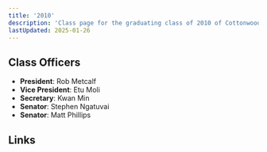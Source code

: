 ```yaml
---
title: '2010'
description: 'Class page for the graduating class of 2010 of Cottonwood High School.'
lastUpdated: 2025-01-26
---
```


## Class Officers

- **President**: Rob Metcalf
- **Vice President**: Etu Moli
- **Secretary**: Kwan Min
- **Senator**: Stephen Ngatuvai
- **Senator**: Matt Phillips

## Links


<LinkCard
  title="Class of '10 Facebook"
  href="https://www.facebook.com/groups/1593435567598968"
/>
